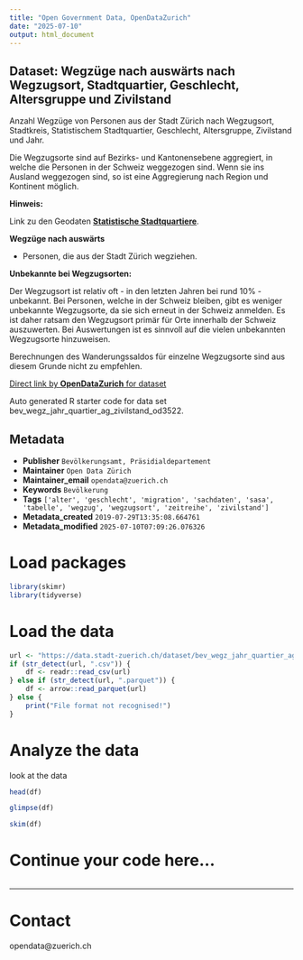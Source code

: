 ```yaml
---
title: "Open Government Data, OpenDataZurich"
date: "2025-07-10"
output: html_document
---
```


## Dataset: Wegzüge nach auswärts nach Wegzugsort, Stadtquartier, Geschlecht, Altersgruppe und Zivilstand


Anzahl Wegzüge von Personen aus der Stadt Zürich nach Wegzugsort, Stadtkreis, Statistischem Stadtquartier, Geschlecht, Altersgruppe, Zivilstand und Jahr.

Die Wegzugsorte sind auf Bezirks- und Kantonensebene aggregiert, in welche die Personen in der Schweiz weggezogen sind. Wenn sie ins Ausland weggezogen sind, so ist eine Aggregierung nach Region und Kontinent möglich.


**Hinweis:**

 Link zu den Geodaten [**Statistische Stadtquartiere**](https://data.stadt-zuerich.ch/dataset/geo_statistische_quartiere).

[]()

**Wegzüge nach auswärts**

 - Personen, die aus der Stadt Zürich wegziehen.
 

[]()

**Unbekannte bei Wegzugsorten:**


Der Wegzugsort ist relativ oft - in den letzten Jahren bei rund 10% - unbekannt. Bei Personen, welche in der Schweiz bleiben, gibt es weniger unbekannte Wegzugsorte, da sie sich erneut in der Schweiz anmelden. Es ist daher ratsam den Wegzugsort primär für Orte innerhalb der Schweiz auszuwerten. Bei Auswertungen ist es sinnvoll auf die vielen unbekannten Wegzugsorte hinzuweisen. 

Berechnungen des Wanderungssaldos  für einzelne Wegzugsorte sind aus diesem Grunde nicht zu empfehlen.


[]()



[Direct link by **OpenDataZurich** for dataset](https://data.stadt-zuerich.ch/dataset/bev_wegz_jahr_quartier_ag_zivilstand_od3522)

Auto generated R starter code for data set bev_wegz_jahr_quartier_ag_zivilstand_od3522.

## Metadata

- **Publisher** `Bevölkerungsamt, Präsidialdepartement`
- **Maintainer** `Open Data Zürich`
- **Maintainer_email** `opendata@zuerich.ch`
- **Keywords** `Bevölk­erung`
- **Tags** `['alter', 'geschlecht', 'migration', 'sachdaten', 'sasa', 'tabelle', 'wegzug', 'wegzugsort', 'zeitreihe', 'zivilstand']`
- **Metadata_created** `2019-07-29T13:35:08.664761`
- **Metadata_modified** `2025-07-10T07:09:26.076326`


# Load packages

```r
library(skimr)
library(tidyverse)
```

# Load the data

```r
url <- "https://data.stadt-zuerich.ch/dataset/bev_wegz_jahr_quartier_ag_zivilstand_od3522/download/BEV352OD3522.csv"
if (str_detect(url, ".csv")) {
    df <- readr::read_csv(url)
} else if (str_detect(url, ".parquet")) {
    df <- arrow::read_parquet(url)
} else {
    print("File format not recognised!")
}
```

# Analyze the data

look at the data
```r
head(df)
```

```r
glimpse(df)
```

```r
skim(df)
```

# Continue your code here...

```r

```

------------------------------------------------------------------------

# Contact

opendata@zuerich.ch
